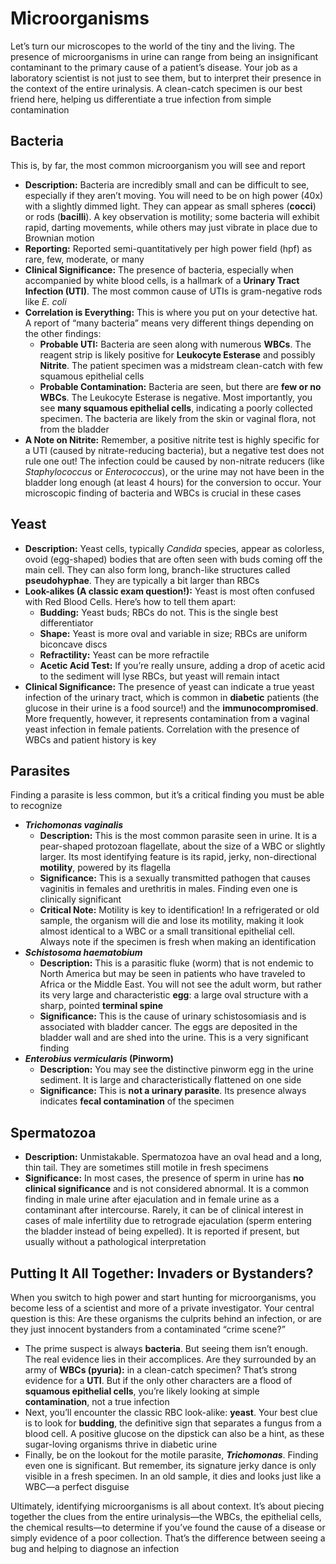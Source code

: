# Microorganisms {-}

Let's turn our microscopes to the world of the tiny and the living. The presence of microorganisms in urine can range from being an insignificant contaminant to the primary cause of a patient's disease. Your job as a laboratory scientist is not just to see them, but to interpret their presence in the context of the entire urinalysis. A clean-catch specimen is our best friend here, helping us differentiate a true infection from simple contamination

## **Bacteria** {-}

This is, by far, the most common microorganism you will see and report

*   **Description:** Bacteria are incredibly small and can be difficult to see, especially if they aren't moving. You will need to be on high power (40x) with a slightly dimmed light. They can appear as small spheres (**cocci**) or rods (**bacilli**). A key observation is motility; some bacteria will exhibit rapid, darting movements, while others may just vibrate in place due to Brownian motion
*   **Reporting:** Reported semi-quantitatively per high power field (hpf) as rare, few, moderate, or many
*   **Clinical Significance:** The presence of bacteria, especially when accompanied by white blood cells, is a hallmark of a **Urinary Tract Infection (UTI)**. The most common cause of UTIs is gram-negative rods like *E. coli*
*   **Correlation is Everything:** This is where you put on your detective hat. A report of "many bacteria" means very different things depending on the other findings:
    *   **Probable UTI:** Bacteria are seen along with numerous **WBCs**. The reagent strip is likely positive for **Leukocyte Esterase** and possibly **Nitrite**. The patient specimen was a midstream clean-catch with few squamous epithelial cells
    *   **Probable Contamination:** Bacteria are seen, but there are **few or no WBCs**. The Leukocyte Esterase is negative. Most importantly, you see **many squamous epithelial cells**, indicating a poorly collected specimen. The bacteria are likely from the skin or vaginal flora, not from the bladder
*   **A Note on Nitrite:** Remember, a positive nitrite test is highly specific for a UTI (caused by nitrate-reducing bacteria), but a negative test does not rule one out! The infection could be caused by non-nitrate reducers (like *Staphylococcus* or *Enterococcus*), or the urine may not have been in the bladder long enough (at least 4 hours) for the conversion to occur. Your microscopic finding of bacteria and WBCs is crucial in these cases

## **Yeast** {-}

*   **Description:** Yeast cells, typically *Candida* species, appear as colorless, ovoid (egg-shaped) bodies that are often seen with buds coming off the main cell. They can also form long, branch-like structures called **pseudohyphae**. They are typically a bit larger than RBCs
*   **Look-alikes (A classic exam question!):** Yeast is most often confused with Red Blood Cells. Here's how to tell them apart:
    *   **Budding:** Yeast buds; RBCs do not. This is the single best differentiator
    *   **Shape:** Yeast is more oval and variable in size; RBCs are uniform biconcave discs
    *   **Refractility:** Yeast can be more refractile
    *   **Acetic Acid Test:** If you're really unsure, adding a drop of acetic acid to the sediment will lyse RBCs, but yeast will remain intact
*   **Clinical Significance:** The presence of yeast can indicate a true yeast infection of the urinary tract, which is common in **diabetic** patients (the glucose in their urine is a food source!) and the **immunocompromised**. More frequently, however, it represents contamination from a vaginal yeast infection in female patients. Correlation with the presence of WBCs and patient history is key

## **Parasites** {-}

Finding a parasite is less common, but it's a critical finding you must be able to recognize

*   ***Trichomonas vaginalis***
    *   **Description:** This is the most common parasite seen in urine. It is a pear-shaped protozoan flagellate, about the size of a WBC or slightly larger. Its most identifying feature is its rapid, jerky, non-directional **motility**, powered by its flagella
    *   **Significance:** This is a sexually transmitted pathogen that causes vaginitis in females and urethritis in males. Finding even one is clinically significant
    *   **Critical Note:** Motility is key to identification! In a refrigerated or old sample, the organism will die and lose its motility, making it look almost identical to a WBC or a small transitional epithelial cell. Always note if the specimen is fresh when making an identification

*   ***Schistosoma haematobium***
    *   **Description:** This is a parasitic fluke (worm) that is not endemic to North America but may be seen in patients who have traveled to Africa or the Middle East. You will not see the adult worm, but rather its very large and characteristic **egg**: a large oval structure with a sharp, pointed **terminal spine**
    *   **Significance:** This is the cause of urinary schistosomiasis and is associated with bladder cancer. The eggs are deposited in the bladder wall and are shed into the urine. This is a very significant finding

*   ***Enterobius vermicularis* (Pinworm)**
    *   **Description:** You may see the distinctive pinworm egg in the urine sediment. It is large and characteristically flattened on one side
    *   **Significance:** This is **not a urinary parasite**. Its presence always indicates **fecal contamination** of the specimen

## **Spermatozoa** {-}

*   **Description:** Unmistakable. Spermatozoa have an oval head and a long, thin tail. They are sometimes still motile in fresh specimens
*   **Significance:** In most cases, the presence of sperm in urine has **no clinical significance** and is not considered abnormal. It is a common finding in male urine after ejaculation and in female urine as a contaminant after intercourse. Rarely, it can be of clinical interest in cases of male infertility due to retrograde ejaculation (sperm entering the bladder instead of being expelled). It is reported if present, but usually without a pathological interpretation

## **Putting It All Together: Invaders or Bystanders?** {-}

When you switch to high power and start hunting for microorganisms, you become less of a scientist and more of a private investigator. Your central question is this: Are these organisms the culprits behind an infection, or are they just innocent bystanders from a contaminated "crime scene?"

*   The prime suspect is always **bacteria**. But seeing them isn't enough. The real evidence lies in their accomplices. Are they surrounded by an army of **WBCs (pyuria):** in a clean-catch specimen? That's strong evidence for a **UTI**. But if the only other characters are a flood of **squamous epithelial cells**, you're likely looking at simple **contamination**, not a true infection
*   Next, you'll encounter the classic RBC look-alike: **yeast**. Your best clue is to look for **budding**, the definitive sign that separates a fungus from a blood cell. A positive glucose on the dipstick can also be a hint, as these sugar-loving organisms thrive in diabetic urine
*   Finally, be on the lookout for the motile parasite, ***Trichomonas***. Finding even one is significant. But remember, its signature jerky dance is only visible in a fresh specimen. In an old sample, it dies and looks just like a WBC—a perfect disguise

Ultimately, identifying microorganisms is all about context. It’s about piecing together the clues from the entire urinalysis—the WBCs, the epithelial cells, the chemical results—to determine if you've found the cause of a disease or simply evidence of a poor collection. That's the difference between seeing a bug and helping to diagnose an infection
